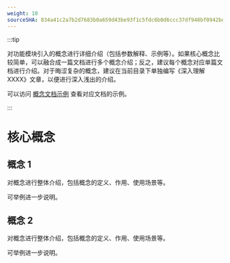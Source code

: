 ```yaml
---
weight: 10
sourceSHA: 834a41c2a7b2d7683b0a659d43be93f1c5fdc6b0d6ccc37df948bf0942bebf5a
---
```


:::tip

对功能模块引入的概念进行详细介绍（包括参数解释、示例等）。如果核心概念比较简单，可以融合成一篇文档进行多个概念介绍；反之，建议每个概念对应单篇文档进行介绍。对于晦涩复杂的概念，建议在当前目录下单独编写《深入理解 XXXX》文章，以便进行深入浅出的介绍。

可以访问 [概念文档示例](https://product-doc-guide.alauda.cn/template/concept/core_example.html) 查看对应文档的示例。

:::

# 核心概念

## 概念 1

对概念进行整体介绍，包括概念的定义、作用、使用场景等。

可举例进一步说明。

## 概念 2

对概念进行整体介绍，包括概念的定义、作用、使用场景等。

可举例进一步说明。
